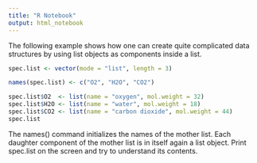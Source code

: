 ```yaml
---
title: "R Notebook"
output: html_notebook
---
```


The following example shows how one can create quite complicated data structures
by using list objects as components inside a list.

```r
spec.list <- vector(mode = "list", length = 3)

names(spec.list) <- c("O2", "H2O", "CO2")

spec.list$O2  <- list(name = "oxygen", mol.weight = 32) 
spec.list$H2O <- list(name = "water", mol.weight = 18) 
spec.list$CO2 <- list(name = "carbon dioxide", mol.weight = 44)
spec.list 
``` 

The names() command initializes the names of the mother list. Each
daughter component of the mother list is in itself again a list object. Print
spec.list on the screen and try to understand its contents.

